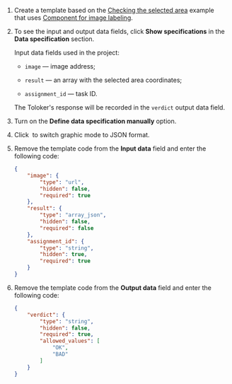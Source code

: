 1. Create a template based on the [Checking the selected area](https://ya.cc/t/Z9GC6HzT3ttEf6) example that uses [Component for image labeling](/docs-new/template-builder/reference/field.image-annotation).

1. To see the input and output data fields, click **Show specifications** in the **Data specification** section.

    Input data fields used in the project:

    - `image` — image address;

    - `result` — an array with the selected area coordinates;

    - `assignment_id` — task ID.

    The Toloker's response will be recorded in the `verdict` output data field.

1. Turn on the **Define data specification manually** option.

1. Click <img src="https://tlk-infra-front.azureedge.net/portal-static/uploaded/images/1675425185879/1675425185879_original_svg.svg" alt="" /> to switch graphic mode to JSON format.

1. Remove the template code from the **Input data** field and enter the following code:

    ```json
    {
        "image": {
            "type": "url",
            "hidden": false,
            "required": true
        },
        "result": {
            "type": "array_json",
            "hidden": false,
            "required": false
        },
        "assignment_id": {
            "type": "string",
            "hidden": true,
            "required": true
        }
    }
    ```

1. Remove the template code from the **Output data** field and enter the following code:

    ```json
    {
        "verdict": {
            "type": "string",
            "hidden": false,
            "required": true,
            "allowed_values": [
                "OK",
                "BAD"
            ]
        }
    }
    ```
